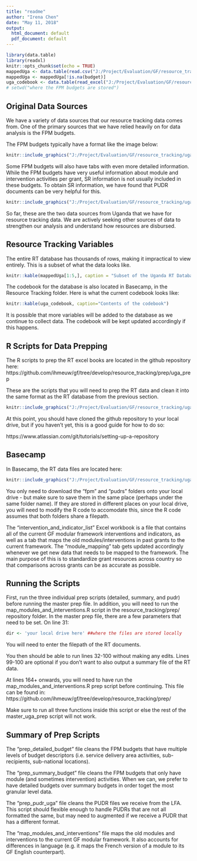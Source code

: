 ```yaml
---
title: "readme"
author: "Irena Chen"
date: "May 11, 2018"
output:
  html_document: default
  pdf_document: default
---
```

<style>
p.caption {
  font-size: 0.6em;
}
</style>

```r
library(data.table)
library(readxl)
knitr::opts_chunk$set(echo = TRUE)
mappedUga <- data.table(read.csv("J:/Project/Evaluation/GF/resource_tracking/uga/prepped/prepped_uga_data.csv"))
mappedUga <- mappedUga[!is.na(budget)]
uga_codebook <- data.table(read_excel("J:/Project/Evaluation/GF/resource_tracking/RT_Codebook.xlsx"))
# setwd("where the FPM budgets are stored")

```

## Original Data Sources

We have a variety of data sources that our resource tracking data comes from. One of the primary sources that we have relied heavily on for data analysis is the FPM budgets. 

The FPM budgets typically have a format like the image below: 


```r
knitr::include_graphics("J:/Project/Evaluation/GF/resource_tracking/uga/gf/fpm/fpmimage.png")
```

Some FPM budgets will also have tabs with even more detailed information. While the FPM budgets have very useful information about module and intervention activities per grant, SR information is not usually included in these budgets. To obtain SR information, we have found that PUDR documents can be very helpful for this. 

```r
knitr::include_graphics("J:/Project/Evaluation/GF/resource_tracking/uga/gf/fpm/pudrimage.png")
```

So far, these are the two data sources from Uganda that we have for resource tracking data. We are actively seeking other sources of data to strengthen our analysis and understand how resources are disbursed. 

## Resource Tracking Variables 

The entire RT database has thousands of rows, making it impractical to view entirely. This is a subset of what the data looks like. 
```r
knitr::kable(mappedUga[1:5,], caption = "Subset of the Uganda RT Database")
```

The codebook for the database is also located in Basecamp, in the Resource Tracking folder. Here is what the current codebook looks like: 


```r
knitr::kable(uga_codebook, caption="Contents of the codebook")
```


It is possible that more variables will be added to the database as we continue to collect data. The codebook will be kept updated accordingly if this happens. 


## R Scripts for Data Prepping

The R scripts to prep the RT excel books are located in the github repository here: 
https://github.com/ihmeuw/gf/tree/develop/resource_tracking/prep/uga_prep

These are the scripts that you will need to prep the RT data and clean it into the same format as the RT database from the previous section. 

```r
knitr::include_graphics("J:/Project/Evaluation/GF/resource_tracking/uga/gf/fpm/githubimage.png")
```
At this point, you should have cloned the github repository to your local drive, but if you haven't yet, this is a good guide for how to do so: 

https://www.atlassian.com/git/tutorials/setting-up-a-repository

## Basecamp 

In Basecamp, the RT data files are located here: 


```r
knitr::include_graphics("J:/Project/Evaluation/GF/resource_tracking/uga/gf/fpm/ugabasecampimage.png")
```

You only need to download the "fpm" and "pudrs" folders onto your local drive - but make sure to save them in the same place (perhaps under the same folder name). If they are stored in different places on your local drive, you will need to modify the R code to accomodate this, since the R code assumes that both folders share a filepath. 

The "intervention_and_indicator_list" Excel workbook is a file that contains all of the current GF modular framework interventions and indicators, as well as a tab that maps the old modules/interventions in past grants to the current framework. The "module_mapping" tab gets updated accordingly whenever we get new data that needs to be mapped to the framework. The main purpose of this is to standardize grant resources across country so that comparisons across grants can be as accurate as possible. 



## Running the Scripts 

First, run the three individual prep scripts (detailed, summary, and pudr) before running the master prep file. In addition, you will need to run the map_modules_and_interventions.R script in the resource_tracking/prep/ repository folder. 
In the master prep file, there are a few parameters that need to be set. On line 31:

```r

dir <- 'your local drive here' ##where the files are stored locally

```
You will need to enter the filepath of the RT documents. 

You then should be able to run lines 32-100 without making any edits. Lines 99-100 are optional if you don't want to also output a summary file of the RT data. 

At lines 164+ onwards, you will need to have run the map_modules_and_interventions.R prep script before continuing. This file can be found in: 
https://github.com/ihmeuw/gf/tree/develop/resource_tracking/prep/

Make sure to run all three functions inside this script or else the rest of the master_uga_prep script will not work. 


## Summary of Prep Scripts 

The "prep_detailed_budget" file cleans the FPM budgets that have multiple levels of budget descriptors (i.e. service delivery area activities, sub-recipients, sub-national locations). 

The "prep_summary_budget" file cleans the FPM budgets that only have module (and sometimes intervention) activities. When we can, we prefer to have detailed budgets over summary budgets in order toget the most granular level data. 

The "prep_pudr_uga" file cleans the PUDR files we receive from the LFA. This script should flexible enough to handle PUDRs that are not all formatted the same, but may need to augmented if we receive a PUDR that has a different format. 

The "map_modules_and_interventions" file maps the old modules and interventions to the current GF modular framework. It also accounts for differences in language (e.g. it maps the French version of a module to its GF English counterpart). 







